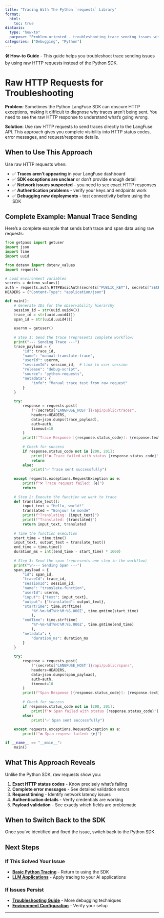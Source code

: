 ```yaml
---
title: "Tracing With The Python `requests` Library"
format:
  html:
    toc: true
diataxis:
  type: "how-to"
  purpose: "Problem-oriented - troubleshooting trace sending issues with raw HTTP requests"
categories: ["Debugging", "Python"]
---
```


::: {.callout-note icon="false"}
**🛠️ How-to Guide** - This guide helps you troubleshoot trace sending issues by using raw HTTP requests instead of the Python SDK.
:::

# Raw HTTP Requests for Troubleshooting

**Problem**: Sometimes the Python LangFuse SDK can obscure HTTP exceptions, making it difficult to diagnose why traces aren't being sent. You need to see the raw HTTP response to understand what's going wrong.

**Solution**: Use raw HTTP requests to send traces directly to the LangFuse API. This approach gives you complete visibility into HTTP status codes, error messages, and request/response details.

## When to Use This Approach

Use raw HTTP requests when:

- ✅ **Traces aren't appearing** in your LangFuse dashboard
- ✅ **SDK exceptions are unclear** or don't provide enough detail
- ✅ **Network issues suspected** - you need to see exact HTTP responses
- ✅ **Authentication problems** - verify your keys and endpoints work
- ✅ **Debugging new deployments** - test connectivity before using the SDK


## Complete Example: Manual Trace Sending

Here's a complete example that sends both trace and span data using raw requests:

```python
from getpass import getuser
import json
import time
import uuid

from dotenv import dotenv_values
import requests

# Load environment variables
secrets = dotenv_values()
auth = requests.auth.HTTPBasicAuth(secrets["PUBLIC_KEY"], secrets["SECRET_KEY"])
HEADERS = {"Content-Type": "application/json"}

def main():
    # Generate IDs for the observability hierarchy
    session_id = str(uuid.uuid4())
    trace_id = str(uuid.uuid4())
    span_id = str(uuid.uuid4())
    
    usernm = getuser()
    
    # Step 1: Send the trace (represents complete workflow)
    print("--- Sending Trace ---")
    trace_payload = {
        "id": trace_id,
        "name": "manual-translate-trace",
        "userId": usernm,
        "sessionId": session_id,  # Link to user session
        "release": "debug-script",
        "source": "python-requests",
        "metadata": {
            "info": "Manual trace test from raw request"
        }
    }
    
    try:
        response = requests.post(
            f"{secrets['LANGFUSE_HOST']}/api/public/traces",
            headers=HEADERS,
            data=json.dumps(trace_payload),
            auth=auth,
            timeout=10
        )
        print(f"Trace Response [{response.status_code}]: {response.text}")
        
        # Check for success
        if response.status_code not in [200, 201]:
            print(f"❌ Trace failed with status {response.status_code}")
            return
        else:
            print("✅ Trace sent successfully")
            
    except requests.exceptions.RequestException as e:
        print(f"❌ Trace request failed: {e}")
        return
    
    # Step 2: Execute the function we want to trace
    def translate_text():
        input_text = "Hello, world!"
        translated = "Bonjour le monde"
        print(f"Translating: {input_text}")
        print(f"Translated: {translated}")
        return input_text, translated
    
    # Time the function execution
    start_time = time.time()
    input_text, output_text = translate_text()
    end_time = time.time()
    duration_ms = int((end_time - start_time) * 1000)
    
    # Step 3: Send the span (represents one step in the workflow)
    print("\n--- Sending Span ---")
    span_payload = {
        "id": span_id,
        "traceId": trace_id,
        "sessionId": session_id,
        "name": "translate-function",
        "userId": usernm,
        "input": {"text": input_text},
        "output": {"translated": output_text},
        "startTime": time.strftime(
            '%Y-%m-%dT%H:%M:%S.000Z', time.gmtime(start_time)
            ),
        "endTime": time.strftime(
            '%Y-%m-%dT%H:%M:%S.000Z', time.gmtime(end_time)
            ),
        "metadata": {
            "duration_ms": duration_ms
        }
    }
    
    try:
        response = requests.post(
            f"{secrets['LANGFUSE_HOST']}/api/public/spans",
            headers=HEADERS,
            data=json.dumps(span_payload),
            auth=auth,
            timeout=10
        )
        print(f"Span Response [{response.status_code}]: {response.text}")
        
        # Check for success
        if response.status_code not in [200, 201]:
            print(f"❌ Span failed with status {response.status_code}")
        else:
            print("✅ Span sent successfully")
            
    except requests.exceptions.RequestException as e:
        print(f"❌ Span request failed: {e}")

if __name__ == "__main__":
    main()

```

## What This Approach Reveals

Unlike the Python SDK, raw requests show you:

1. **Exact HTTP status codes** - Know precisely what's failing
2. **Complete error messages** - See detailed validation errors  
3. **Request timing** - Identify network latency issues
4. **Authentication details** - Verify credentials are working
5. **Payload validation** - See exactly which fields are problematic

## When to Switch Back to the SDK

Once you've identified and fixed the issue, switch back to the Python SDK.

## Next Steps

### **If This Solved Your Issue**
- **[Basic Python Tracing](../tutorials/basic.qmd)** - Return to using the SDK
- **[LLM Applications](llm.qmd)** - Apply tracing to your AI applications

### **If Issues Persist**
- **[Troubleshooting Guide](troubleshooting.qmd)** - More debugging techniques
- **[Environment Configuration](config.qmd)** - Verify your setup

---
